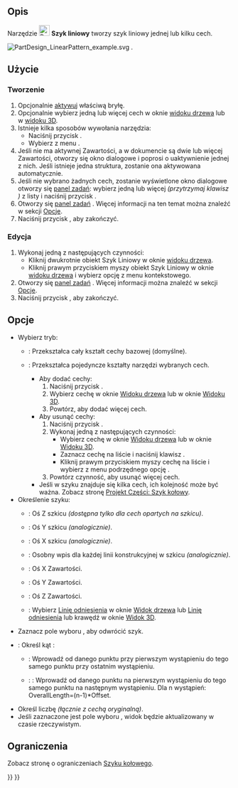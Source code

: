 <languages/>

{{Docnav/pl
|[[PartDesign_Mirrored/pl|Odbicie lustrzane]]
|[[PartDesign_PolarPattern/pl|Szyk kołowy]]
|[[PartDesign_Workbench/pl|Środowisko pracy Projekt Części]]
|IconL=PartDesign_Mirrored.svg
|IconR=PartDesign_PolarPattern.svg
|IconC=Workbench_PartDesign.svg
}}

{{GuiCommand/pl
|Name=PartDesign LinearPattern
|Name/pl=Projekt Części: Szyk liniowy
|MenuLocation=Projekt Części → Zastosuj szyk → Szyk liniowy
|Workbenches=[[PartDesign_Workbench/pl|Projekt Części]]
|SeeAlso=[[PartDesign_MultiTransform/pl|Transformacja wielokrotna]]
}}

<span id="Description"></span>
==Opis==

Narzędzie [[Image:PartDesign_LinearPattern.svg|24px]] '''Szyk liniowy''' tworzy szyk liniowy jednej lub kilku cech.

[[File:PartDesign LinearPattern example.svg|none]]
{{Caption|Powyżej: wyciągnięcie w kształcie litery L ''(B)'' wykonane na bazie bryły ''(A, zwanej również podstawą)'' jest używane do tworzenia szyku liniowego. Wynik ''(C)'' jest pokazany po prawej stronie}}.

<span id="Usage"></span>
==Użycie==

<span id="Create"></span>
===Tworzenie===

# Opcjonalnie [[PartDesign_Body/pl#Aktywny_status|aktywuj]] właściwą bryłę.
# Opcjonalnie wybierz jedną lub więcej cech w oknie [[Tree_view/pl|widoku drzewa]] lub w [[3D_view/pl|widoku 3D]].
# Istnieje kilka sposobów wywołania narzędzia:
#* Naciśnij przycisk {{Button|[[Image:PartDesign_LinearPattern.svg|16px]] [[PartDesign_LinearPattern/pl|Szyk liniowy]]}}.
#* Wybierz z menu {{MenuCommand|Projekt Części → Zastosuj przekształcenie → [[Image:PartDesign_LinearPattern.svg|16px]] Szyk liniowy}}.
# Jeśli nie ma aktywnej Zawartości, a w dokumencie są dwie lub więcej Zawartości, otworzy się okno dialogowe {{MenuCommand|Wymagana jest aktywna Zawartość}} i poprosi o uaktywnienie jednej z nich. Jeśli istnieje jedna struktura, zostanie ona aktywowana automatycznie.
# Jeśli nie wybrano żadnych cech, zostanie wyświetlone okno dialogowe {{MenuCommand|Wybierz cechę}} otworzy się [[Task_panel/pl|panel zadań]]: wybierz jedną lub więcej ''(przytrzymaj klawisz {{KEY|Ctrl}})'' z listy i naciśnij przycisk {{Button|OK}}.
# Otworzy się [[Task_panel/pl|panel zadań]] {{MenuCommand|Parametry Szyku liniowego}}. Więcej informacji na ten temat można znaleźć w sekcji [[#Opcje|Opcje]].
# Naciśnij przycisk {{Button|OK}}, aby zakończyć.

<span id="Edit"></span>
===Edycja===

# Wykonaj jedną z następujących czynności:
#* Kliknij dwukrotnie obiekt Szyk Liniowy w oknie [[Tree_view/pl|widoku drzewa]].
#* Kliknij prawym przyciskiem myszy obiekt Szyk Liniowy w oknie [[Tree_view/pl|widoku drzewa]] i wybierz opcję {{MenuCommand|Edytuj Szyk Liniowy}} z menu kontekstowego.
# Otworzy się [[Task_panel/pl|panel zadań]]  {{MenuCommand|Parametry Szyku liniowego}}. Więcej informacji można znaleźć w sekcji [[#Opcje|Opcje]].
# Naciśnij przycisk {{Button|OK}}, aby zakończyć.

<span id="Options"></span>
==Opcje==

* Wybierz tryb:
** {{MenuCommand|Przekształć Zawartość}}: Przekształca cały kształt cechy bazowej (domyślne). {{Version/pl|1.0}}
** {{MenuCommand|Narzędzie przekształcania kształtów}}: Przekształca pojedyncze kształty narzędzi wybranych cech.
*** Aby dodać cechy:
***# Naciśnij przycisk {{Button|Dodaj cechę}}.
***# Wybierz cechę w oknie [[Tree_view/pl|Widoku drzewa]] lub w oknie [[3D_view/pl|Widoku 3D]].
***# Powtórz, aby dodać więcej cech.
*** Aby usunąć cechy:
***# Naciśnij przycisk {{Button|Usuń cechę}}.
***# Wykonaj jedną z następujących czynności:
***#* Wybierz cechę w oknie [[Tree_view/pl|Widoku drzewa]] lub w oknie [[3D_view/pl|Widoku 3D]].
***#* Zaznacz cechę na liście i naciśnij klawisz {{KEY|Del}}.
***#* Kliknij prawym przyciskiem myszy cechę na liście i wybierz z menu podrzędnego opcję {{MenuCommand|Usuń}}.
***# Powtórz czynność, aby usunąć więcej cech.
*** Jeśli w szyku znajduje się kilka cech, ich kolejność może być ważna. Zobacz stronę [[PartDesign_PolarPattern/pl#Kolejność_cech|Projekt Części: Szyk kołowy]].
* Określenie {{MenuCommand|Kierunku}} szyku:
** {{MenuCommand|Normalna oś szkicu}}: Oś Z szkicu ''(dostępna tylko dla cech opartych na szkicu)''.
** {{MenuCommand|Pionowa oś szkicu}}: Oś Y szkicu ''(analogicznie)''.
** {{MenuCommand|Pozioma oś szkicu}}: Oś X szkicu ''(analogicznie)''.
** {{MenuCommand|Linia konstrukcyjna #}}: Osobny wpis dla każdej linii konstrukcyjnej w szkicu ''(analogicznie)''.
** {{MenuCommand|Podstawowa oś X}}: Oś X Zawartości.
** {{MenuCommand|Podstawowa oś Y}}: Oś Y Zawartości.
** {{MenuCommand|Podstawowa oś Z}}: Oś Z Zawartości.
** {{MenuCommand|Wybór odniesienia...}}: Wybierz [[PartDesign_Line/pl|Linię odniesienia]] w oknie [[Tree_view/pl|Widok drzewa]] lub [[PartDesign_Line/pl|Linię odniesienia]] lub krawędź w oknie [[3D_view/pl|Widok 3D]].
* Zaznacz pole wyboru {{MenuCommand|Odwróć kierunek}}, aby odwrócić szyk.
* {{Version/pl|1.0}}: Określ kąt {{MenuCommand|Trybu}}:
** {{MenuCommand|Długość całkowita}}: Wprowadź {{MenuCommand|Długość}} od danego punktu przy pierwszym wystąpieniu do tego samego punktu przy ostatnim wystąpieniu.
** {{Version/pl|1.0}}: {{MenuCommand|Odsunięcie}}: Wprowadź {{MenuCommand|Odsunięcie}} od danego punktu na pierwszym wystąpieniu do tego samego punktu na następnym wystąpieniu. Dla n wystąpień: OverallLength=(n-1)*Offset.
* Określ liczbę {{MenuCommand|Wystąpień}} ''(łącznie z cechą oryginalną)''.
* Jeśli zaznaczone jest pole wyboru {{MenuCommand|Aktualizuj widok}}, widok będzie aktualizowany w czasie rzeczywistym.

<span id="Limitations"></span>
==Ograniczenia==

Zobacz stronę o ograniczeniach [[PartDesign_PolarPattern/pl#Ograniczenia|Szyku kołowego]].


{{Docnav/pl
|[[PartDesign_Mirrored/pl|Odbicie lustrzane]]
|[[PartDesign_PolarPattern/pl|Szyk kołowy]]
|[[PartDesign_Workbench/pl|Środowisko pracy Projekt Części]]
|IconL=PartDesign_Mirrored.svg
|IconR=PartDesign_PolarPattern.svg
|IconC=Workbench_PartDesign.svg
}}

{{PartDesign Tools navi{{#translation:}}}}
{{Userdocnavi{{#translation:}}}}